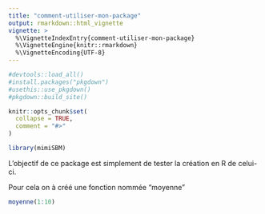 ```yaml
---
title: "comment-utiliser-mon-package"
output: rmarkdown::html_vignette
vignette: >
  %\VignetteIndexEntry{comment-utiliser-mon-package}
  %\VignetteEngine{knitr::rmarkdown}
  %\VignetteEncoding{UTF-8}
---
```


```r
#devtools::load_all()
#install.packages("pkgdown")
#usethis::use_pkgdown()
#pkgdown::build_site()
```


```r
knitr::opts_chunk$set(
  collapse = TRUE,
  comment = "#>"
)
```

```r
library(mimiSBM)
```


L'objectif de ce package est simplement de tester la création en R de celui-ci.

Pour cela on à créé une fonction nommée "moyenne"

```r
moyenne(1:10)
```

